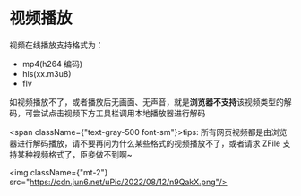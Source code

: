 # 视频播放

视频在线播放支持格式为：

- mp4(h264 编码)
- hls(xx.m3u8)
- flv

如视频播放不了，或者播放后无画面、无声音，就是**浏览器不支持**该视频类型的解码，可尝试点击视频下方工具栏调用本地播放器进行解码

<span className={"text-gray-500 font-sm"}>tips: 所有网页视频都是由浏览器进行解码播放，请不要再问为什么某些格式的视频播放不了，或者请求 ZFile 支持某种视频格式了，臣妾做不到啊~</span>

<img className={"mt-2"} src="https://cdn.jun6.net/uPic/2022/08/12/n9QakX.png"/>